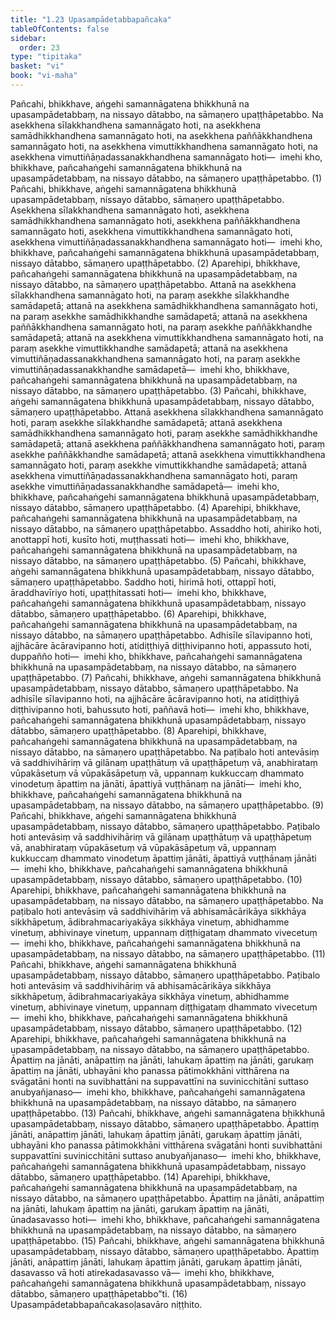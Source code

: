 ```yaml
---
title: "1.23 Upasampādetabbapañcaka"
tableOfContents: false
sidebar:
  order: 23
type: "tipitaka"
basket: "vi"
book: "vi-maha"
---
```



<DynamicBreadcrumb />

<Division number="84" book="vi-maha" e="ch" v="3" p="90">

<Paragraph number="369" book="vi-maha">
Pañcahi, bhikkhave, aṅgehi samannāgatena bhikkhunā na upasampādetabbaṃ, na nissayo dātabbo, na sāmaṇero upaṭṭhāpetabbo. Na asekkhena sīlakkhandhena samannāgato hoti, na asekkhena samādhikkhandhena samannāgato hoti, na asekkhena paññākkhandhena samannāgato hoti, na asekkhena vimuttikkhandhena samannāgato hoti, na asekkhena vimuttiñāṇadassanakkhandhena samannāgato hoti—  imehi kho, bhikkhave, pañcahaṅgehi samannāgatena bhikkhunā na upasampādetabbaṃ, na nissayo dātabbo, na sāmaṇero upaṭṭhāpetabbo. (1)
</Paragraph>

<Paragraph number="370" book="vi-maha">
Pañcahi, bhikkhave, aṅgehi samannāgatena bhikkhunā upasampādetabbaṃ, nissayo dātabbo, sāmaṇero upaṭṭhāpetabbo. Asekkhena sīlakkhandhena samannāgato hoti, asekkhena samādhikkhandhena samannāgato hoti, asekkhena paññākkhandhena samannāgato hoti, asekkhena vimuttikkhandhena samannāgato hoti, asekkhena vimuttiñāṇadassanakkhandhena samannāgato hoti—  imehi kho, bhikkhave, pañcahaṅgehi samannāgatena bhikkhunā upasampādetabbaṃ, nissayo dātabbo, sāmaṇero upaṭṭhāpetabbo. (2)
</Paragraph>

<Paragraph number="371" book="vi-maha">
Aparehipi, bhikkhave, pañcahaṅgehi samannāgatena bhikkhunā na upasampādetabbaṃ, na nissayo dātabbo, na sāmaṇero upaṭṭhāpetabbo. Attanā na asekkhena sīlakkhandhena samannāgato hoti, na paraṃ asekkhe sīlakkhandhe samādapetā; attanā na asekkhena samādhikkhandhena samannāgato hoti, na paraṃ asekkhe samādhikkhandhe samādapetā; attanā na asekkhena paññākkhandhena samannāgato hoti, na paraṃ asekkhe paññākkhandhe samādapetā; attanā na asekkhena vimuttikkhandhena samannāgato hoti, na paraṃ asekkhe vimuttikkhandhe samādapetā; attanā na asekkhena vimuttiñāṇadassanakkhandhena samannāgato hoti, na paraṃ asekkhe vimuttiñāṇadassanakkhandhe samādapetā—  imehi kho, bhikkhave, pañcahaṅgehi samannāgatena bhikkhunā na upasampādetabbaṃ, na nissayo dātabbo, na sāmaṇero upaṭṭhāpetabbo. (3)
</Paragraph>

<Paragraph number="372" book="vi-maha">
Pañcahi, bhikkhave, aṅgehi samannāgatena bhikkhunā upasampādetabbaṃ, nissayo dātabbo, sāmaṇero upaṭṭhāpetabbo. Attanā asekkhena sīlakkhandhena samannāgato hoti, paraṃ asekkhe sīlakkhandhe samādapetā; attanā asekkhena samādhikkhandhena samannāgato hoti, paraṃ asekkhe samādhikkhandhe samādapetā; attanā asekkhena paññākkhandhena samannāgato hoti, paraṃ asekkhe paññākkhandhe samādapetā; attanā asekkhena vimuttikkhandhena samannāgato hoti, paraṃ asekkhe vimuttikkhandhe samādapetā; attanā asekkhena vimuttiñāṇadassanakkhandhena samannāgato hoti, paraṃ asekkhe vimuttiñāṇadassanakkhandhe samādapetā—  imehi kho, bhikkhave, pañcahaṅgehi samannāgatena bhikkhunā upasampādetabbaṃ, nissayo dātabbo, sāmaṇero upaṭṭhāpetabbo. (4)
</Paragraph>

<Paragraph number="373" book="vi-maha">
Aparehipi, bhikkhave, pañcahaṅgehi samannāgatena bhikkhunā na upasampādetabbaṃ, na nissayo dātabbo, na sāmaṇero upaṭṭhāpetabbo. Assaddho hoti, ahiriko hoti, anottappī hoti, kusīto hoti, muṭṭhassati hoti—  imehi kho, bhikkhave, pañcahaṅgehi samannāgatena bhikkhunā na upasampādetabbaṃ, na nissayo dātabbo, na sāmaṇero upaṭṭhāpetabbo. (5)
</Paragraph>

<Paragraph number="374" book="vi-maha">
Pañcahi, bhikkhave, aṅgehi samannāgatena bhikkhunā upasampādetabbaṃ, nissayo dātabbo, sāmaṇero upaṭṭhāpetabbo. Saddho hoti, hirimā hoti, ottappī hoti, āraddhavīriyo hoti, upaṭṭhitassati hoti—  imehi kho, bhikkhave, pañcahaṅgehi samannāgatena bhikkhunā upasampādetabbaṃ, nissayo dātabbo, sāmaṇero upaṭṭhāpetabbo. (6)
</Paragraph>

<Paragraph number="375" book="vi-maha">
Aparehipi, bhikkhave, pañcahaṅgehi samannāgatena bhikkhunā na upasampādetabbaṃ, na nissayo dātabbo, na sāmaṇero upaṭṭhāpetabbo. Adhisīle sīlavipanno hoti, ajjhācāre ācāravipanno hoti, atidiṭṭhiyā diṭṭhivipanno hoti, appassuto hoti, duppañño hoti—  imehi kho, bhikkhave, pañcahaṅgehi samannāgatena bhikkhunā na upasampādetabbaṃ, na nissayo dātabbo, na sāmaṇero upaṭṭhāpetabbo. (7)
</Paragraph>

<Paragraph number="376" book="vi-maha">
Pañcahi, bhikkhave, aṅgehi samannāgatena bhikkhunā upasampādetabbaṃ, nissayo dātabbo, sāmaṇero upaṭṭhāpetabbo. Na adhisīle sīlavipanno hoti, na ajjhācāre ācāravipanno hoti, na atidiṭṭhiyā diṭṭhivipanno hoti, bahussuto hoti, paññavā hoti—  imehi kho, bhikkhave, pañcahaṅgehi samannāgatena bhikkhunā upasampādetabbaṃ, nissayo dātabbo, sāmaṇero upaṭṭhāpetabbo. (8)
</Paragraph>

<Paragraph number="377" book="vi-maha">
Aparehipi, bhikkhave, pañcahaṅgehi samannāgatena bhikkhunā na upasampādetabbaṃ, na nissayo dātabbo, na sāmaṇero upaṭṭhāpetabbo. Na paṭibalo hoti antevāsiṃ vā saddhivihāriṃ vā gilānaṃ upaṭṭhātuṃ vā upaṭṭhāpetuṃ vā, anabhirataṃ vūpakāsetuṃ vā vūpakāsāpetuṃ vā, uppannaṃ kukkuccaṃ dhammato vinodetuṃ āpattiṃ na jānāti, āpattiyā vuṭṭhānaṃ na jānāti—  imehi kho, bhikkhave, pañcahaṅgehi samannāgatena bhikkhunā na upasampādetabbaṃ, na nissayo dātabbo, na sāmaṇero upaṭṭhāpetabbo. (9)
</Paragraph>

<Paragraph number="378" book="vi-maha">
Pañcahi, bhikkhave, aṅgehi samannāgatena bhikkhunā upasampādetabbaṃ, nissayo dātabbo, sāmaṇero upaṭṭhāpetabbo. Paṭibalo hoti antevāsiṃ vā saddhivihāriṃ vā gilānaṃ upaṭṭhātuṃ vā upaṭṭhāpetuṃ vā, anabhirataṃ vūpakāsetuṃ vā vūpakāsāpetuṃ vā, uppannaṃ kukkuccaṃ dhammato vinodetuṃ āpattiṃ jānāti, āpattiyā vuṭṭhānaṃ jānāti—  imehi kho, bhikkhave, pañcahaṅgehi samannāgatena bhikkhunā upasampādetabbaṃ, nissayo dātabbo, sāmaṇero upaṭṭhāpetabbo. (10)
</Paragraph>

<Paragraph number="379" book="vi-maha">
Aparehipi, bhikkhave, pañcahaṅgehi samannāgatena bhikkhunā na upasampādetabbaṃ, na nissayo dātabbo, na sāmaṇero upaṭṭhāpetabbo. Na paṭibalo hoti antevāsiṃ vā saddhivihāriṃ vā abhisamācārikāya sikkhāya sikkhāpetuṃ, ādibrahmacariyakāya sikkhāya vinetuṃ, abhidhamme vinetuṃ, abhivinaye vinetuṃ, uppannaṃ diṭṭhigataṃ dhammato vivecetuṃ—  imehi kho, bhikkhave, pañcahaṅgehi samannāgatena bhikkhunā na upasampādetabbaṃ, na nissayo dātabbo, na sāmaṇero upaṭṭhāpetabbo. (11)
</Paragraph>

<Paragraph number="380" book="vi-maha">
Pañcahi, bhikkhave, aṅgehi samannāgatena bhikkhunā upasampādetabbaṃ, nissayo dātabbo, sāmaṇero upaṭṭhāpetabbo. Paṭibalo hoti antevāsiṃ vā saddhivihāriṃ vā abhisamācārikāya sikkhāya sikkhāpetuṃ, ādibrahmacariyakāya sikkhāya vinetuṃ, abhidhamme vinetuṃ, abhivinaye vinetuṃ, uppannaṃ diṭṭhigataṃ dhammato vivecetuṃ—  imehi kho, bhikkhave, pañcahaṅgehi samannāgatena bhikkhunā upasampādetabbaṃ, nissayo dātabbo, sāmaṇero upaṭṭhāpetabbo. (12)
</Paragraph>

<Paragraph number="381" book="vi-maha">
Aparehipi, bhikkhave, pañcahaṅgehi samannāgatena bhikkhunā na upasampādetabbaṃ, na nissayo dātabbo, na sāmaṇero upaṭṭhāpetabbo. Āpattiṃ na jānāti, anāpattiṃ na jānāti, lahukaṃ āpattiṃ na jānāti, garukaṃ āpattiṃ na jānāti, ubhayāni kho panassa pātimokkhāni vitthārena na svāgatāni honti na suvibhattāni na suppavattīni na suvinicchitāni suttaso anubyañjanaso—  imehi kho, bhikkhave, pañcahaṅgehi samannāgatena bhikkhunā na upasampādetabbaṃ, na nissayo dātabbo, na sāmaṇero upaṭṭhāpetabbo. (13)
</Paragraph>

<Paragraph number="382" book="vi-maha">
Pañcahi, bhikkhave, aṅgehi samannāgatena bhikkhunā upasampādetabbaṃ, nissayo dātabbo, sāmaṇero upaṭṭhāpetabbo. Āpattiṃ jānāti, anāpattiṃ jānāti, lahukaṃ āpattiṃ jānāti, garukaṃ āpattiṃ jānāti, ubhayāni kho panassa pātimokkhāni vitthārena svāgatāni honti suvibhattāni suppavattīni suvinicchitāni suttaso anubyañjanaso—  imehi kho, bhikkhave, pañcahaṅgehi samannāgatena bhikkhunā upasampādetabbaṃ, nissayo dātabbo, sāmaṇero upaṭṭhāpetabbo. (14)
</Paragraph>

<Paragraph number="383" book="vi-maha">
Aparehipi, bhikkhave, pañcahaṅgehi samannāgatena bhikkhunā na upasampādetabbaṃ, na nissayo dātabbo, na sāmaṇero upaṭṭhāpetabbo. Āpattiṃ na jānāti, anāpattiṃ na jānāti, lahukaṃ āpattiṃ na jānāti, garukaṃ āpattiṃ na jānāti, ūnadasavasso hoti—  imehi kho, bhikkhave, pañcahaṅgehi samannāgatena bhikkhunā na upasampādetabbaṃ, na nissayo dātabbo, na sāmaṇero upaṭṭhāpetabbo. (15)
</Paragraph>

<Paragraph number="384" book="vi-maha">
Pañcahi, bhikkhave, aṅgehi samannāgatena bhikkhunā upasampādetabbaṃ, nissayo dātabbo, sāmaṇero upaṭṭhāpetabbo. Āpattiṃ jānāti, anāpattiṃ jānāti, lahukaṃ āpattiṃ jānāti, garukaṃ āpattiṃ jānāti, dasavasso vā hoti atirekadasavasso vā—  imehi kho, bhikkhave, pañcahaṅgehi samannāgatena bhikkhunā upasampādetabbaṃ, nissayo dātabbo, sāmaṇero upaṭṭhāpetabbo”ti. (16)

</Paragraph>
</Division>

<Paragraph number="385" type="center" book="vi-maha">
Upasampādetabbapañcakasoḷasavāro niṭṭhito.
</Paragraph>